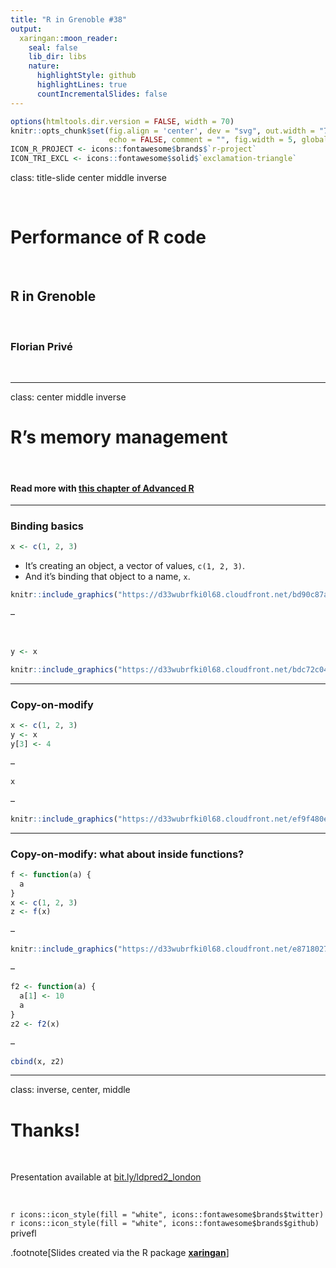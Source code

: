 ```yaml
---
title: "R in Grenoble #38"
output:
  xaringan::moon_reader:
    seal: false
    lib_dir: libs
    nature:
      highlightStyle: github
      highlightLines: true
      countIncrementalSlides: false
---
```


```r
options(htmltools.dir.version = FALSE, width = 70)
knitr::opts_chunk$set(fig.align = 'center', dev = "svg", out.width = "70%",
                      echo = FALSE, comment = "", fig.width = 5, global.par = TRUE)
ICON_R_PROJECT <- icons::fontawesome$brands$`r-project`
ICON_TRI_EXCL <- icons::fontawesome$solid$`exclamation-triangle`
```

class: title-slide center middle inverse

<br>

# Performance of R code

<br>

## R in Grenoble

<br>

### Florian Privé

<br>

---

class: center middle inverse

# R's memory management

<br>

#### Read more with [this chapter of Advanced R](https://adv-r.hadley.nz/names-values.html)

---

### Binding basics

```r
x <- c(1, 2, 3)
```

* It's creating an object, a vector of values, `c(1, 2, 3)`.
* And it's binding that object to a name, `x`.

```r
knitr::include_graphics("https://d33wubrfki0l68.cloudfront.net/bd90c87ac98708b1731c92900f2f53ec6a71edaf/ce375/diagrams/name-value/binding-1.png")
```

--

<br>

```r
y <- x
```
```r
knitr::include_graphics("https://d33wubrfki0l68.cloudfront.net/bdc72c04d3135f19fb3ab13731129eb84c9170af/f0ab9/diagrams/name-value/binding-2.png")
```

---

### Copy-on-modify

```r
x <- c(1, 2, 3)
y <- x
y[3] <- 4
```

--

```r
x
```

--

```r
knitr::include_graphics("https://d33wubrfki0l68.cloudfront.net/ef9f480effa2f1d0e401d1f94218d0cf118433c0/b56e9/diagrams/name-value/binding-3.png")
```

---

### Copy-on-modify: what about inside functions?

```r
f <- function(a) {
  a
}
x <- c(1, 2, 3)
z <- f(x)
```

--

```r
knitr::include_graphics("https://d33wubrfki0l68.cloudfront.net/e8718027aabaed377da311f45b45a179588e4dcf/6bf90/diagrams/name-value/binding-f2.png")
```

--

```r
f2 <- function(a) {
  a[1] <- 10
  a
}
z2 <- f2(x)
```

--

```r
cbind(x, z2)
```


---

class: inverse, center, middle

# Thanks!

<br>

Presentation available at [bit.ly/ldpred2_london](https://bit.ly/ldpred2_london)

<br>

`r icons::icon_style(fill = "white", icons::fontawesome$brands$twitter)` `r icons::icon_style(fill = "white", icons::fontawesome$brands$github)` privefl

.footnote[Slides created via the R package [**xaringan**](https://github.com/yihui/xaringan)]

